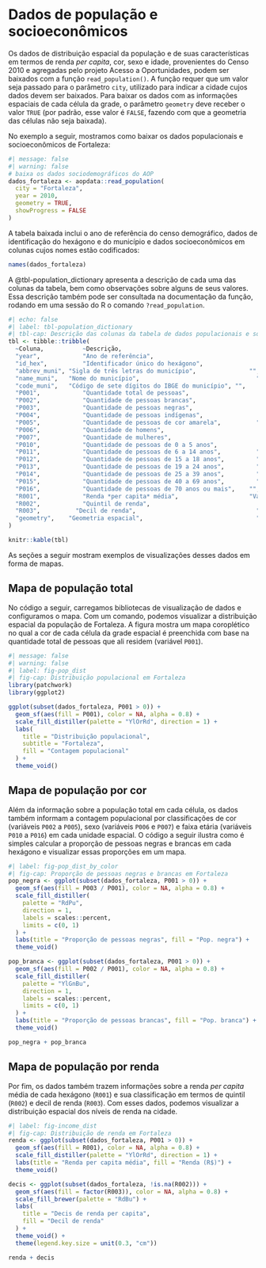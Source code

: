 #  Dados de população e socioeconômicos

Os dados de distribuição espacial da população e de suas características em termos de renda *per capita*, cor, sexo e idade, provenientes do Censo 2010 e agregadas pelo projeto Acesso a Oportunidades, podem ser baixados com a função `read_population()`. A função requer que um valor seja passado para o parâmetro `city`, utilizado para indicar a cidade cujos dados devem ser baixados. Para baixar os dados com as informações espaciais de cada célula da grade, o parâmetro `geometry` deve receber o valor `TRUE` (por padrão, esse valor é `FALSE`, fazendo com que a geometria das células não seja baixada).

No exemplo a seguir, mostramos como baixar os dados populacionais e socioeconômicos de Fortaleza:

```r
#| message: false
#| warning: false
# baixa os dados sociodemográficos do AOP
dados_fortaleza <- aopdata::read_population(
  city = "Fortaleza",
  year = 2010,
  geometry = TRUE,
  showProgress = FALSE
)
```

A tabela baixada inclui o ano de referência do censo demográfico, dados de identificação do hexágono e do município e dados socioeconômicos em colunas cujos nomes estão codificados:

```r
names(dados_fortaleza)
```

A @tbl-population_dictionary apresenta a descrição de cada uma das colunas da tabela, bem como observações sobre alguns de seus valores. Essa descrição também pode ser consultada na documentação da função, rodando em uma sessão do R o comando `?read_population`.

```r
#| echo: false
#| label: tbl-population_dictionary
#| tbl-cap: Descrição das colunas da tabela de dados populacionais e socioeconômicos
tbl <- tibble::tribble(
  ~Coluna,  		 ~Descrição,                        			      ~Observação,
  "year",   		 "Ano de referência",               			      "",
  "id_hex", 		 "Identificador único do hexágono", 			      "",
  "abbrev_muni", "Sigla de três letras do município",  		    	"",
  "name_muni",   "Nome do município",               			      "",
  "code_muni",   "Código de sete dígitos do IBGE do município", "",
  "P001",   		 "Quantidade total de pessoas",     			      "",
  "P002",   		 "Quantidade de pessoas brancas",   			      "",
  "P003",   		 "Quantidade de pessoas negras",    			      "",
  "P004",   		 "Quantidade de pessoas indígenas", 			      "",
  "P005",   		 "Quantidade de pessoas de cor amarela",    	  "",
  "P006",   		 "Quantidade de homens",            			      "",
  "P007",   		 "Quantidade de mulheres",          			      "",
  "P010",   		 "Quantidade de pessoas de 0 a 5 anos", 		    "",
  "P011",   		 "Quantidade de pessoas de 6 a 14 anos",    	  "",
  "P012",   		 "Quantidade de pessoas de 15 a 18 anos",   	  "",
  "P013",   		 "Quantidade de pessoas de 19 a 24 anos",   	  "",
  "P014",   		 "Quantidade de pessoas de 25 a 39 anos",   	  "",
  "P015",   		 "Quantidade de pessoas de 40 a 69 anos",   	  "",
  "P016",   		 "Quantidade de pessoas de 70 anos ou mais",    "",
  "R001",   		 "Renda *per capita* média",                    "Valores de 2010 (em R$)",
  "R002",   		 "Quintil de renda",                			      "Valores de 1 (mais pobres) a 5 (mais ricos)",
  "R003",    	   "Decil de renda",                  			      "Valores de 1 (mais pobres) a 10 (mais ricos)",
  "geometry",    "Geometria espacial",              			      ""
)

knitr::kable(tbl)
```

As seções a seguir mostram exemplos de visualizações desses dados em forma de mapas.

## Mapa de população total

No código a seguir, carregamos bibliotecas de visualização de dados e configuramos o mapa. Com um comando, podemos visualizar a distribuição espacial da população de Fortaleza. A figura mostra um mapa coroplético no qual a cor de cada célula da grade espacial é preenchida com base na quantidade total de pessoas que ali residem (variável `P001`).

```r
#| message: false
#| warning: false
#| label: fig-pop_dist
#| fig-cap: Distribuição populacional em Fortaleza
library(patchwork)
library(ggplot2)

ggplot(subset(dados_fortaleza, P001 > 0)) +
  geom_sf(aes(fill = P001), color = NA, alpha = 0.8) +
  scale_fill_distiller(palette = "YlOrRd", direction = 1) +
  labs(
    title = "Distribuição populacional",
    subtitle = "Fortaleza",
    fill = "Contagem populacional"
  ) +
  theme_void()
```

## Mapa de população por cor

Além da informação sobre a população total em cada célula, os dados também informam a contagem populacional por classificações de cor (variáveis `P002` a `P005`), sexo (variáveis `P006` e `P007`) e faixa etária (variáveis `P010` a `P016`) em cada unidade espacial. O código a seguir ilustra como é simples calcular a proporção de pessoas negras e brancas em cada hexágono e visualizar essas proporções em um mapa.

```r
#| label: fig-pop_dist_by_color
#| fig-cap: Proporção de pessoas negras e brancas em Fortaleza
pop_negra <- ggplot(subset(dados_fortaleza, P001 > 0)) +
  geom_sf(aes(fill = P003 / P001), color = NA, alpha = 0.8) +
  scale_fill_distiller(
    palette = "RdPu",
    direction = 1,
    labels = scales::percent,
    limits = c(0, 1)
  ) +
  labs(title = "Proporção de pessoas negras", fill = "Pop. negra") +
  theme_void()

pop_branca <- ggplot(subset(dados_fortaleza, P001 > 0)) +
  geom_sf(aes(fill = P002 / P001), color = NA, alpha = 0.8) +
  scale_fill_distiller(
    palette = "YlGnBu",
    direction = 1,
    labels = scales::percent,
    limits = c(0, 1)
  ) +
  labs(title = "Proporção de pessoas brancas", fill = "Pop. branca") +
  theme_void()

pop_negra + pop_branca
```

## Mapa de população por renda

Por fim, os dados também trazem informações sobre a renda *per capita* média de cada hexágono (`R001`) e sua classificação em termos de quintil (`R002`) e decil de renda (`R003`). Com esses dados, podemos visualizar a distribuição espacial dos níveis de renda na cidade.

```r
#| label: fig-income_dist
#| fig-cap: Distribuição de renda em Fortaleza
renda <- ggplot(subset(dados_fortaleza, P001 > 0)) +
  geom_sf(aes(fill = R001), color = NA, alpha = 0.8) +
  scale_fill_distiller(palette = "YlOrRd", direction = 1) +
  labs(title = "Renda per capita média", fill = "Renda (R$)") +
  theme_void()

decis <- ggplot(subset(dados_fortaleza, !is.na(R002))) +
  geom_sf(aes(fill = factor(R003)), color = NA, alpha = 0.8) +
  scale_fill_brewer(palette = "RdBu") +
  labs(
    title = "Decis de renda per capita",
    fill = "Decil de renda"
  ) +
  theme_void() +
  theme(legend.key.size = unit(0.3, "cm"))

renda + decis
```
